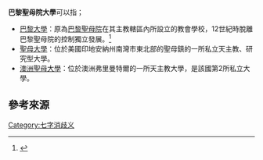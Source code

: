 '''巴黎聖母院大學'''可以指；
*[[巴黎大學|巴黎大學]]：原為[[巴黎聖母院|巴黎聖母院]]在其主教轄區內所設立的教會學校，12世紀時脫離巴黎聖母院的控制獨立發展。<ref>{{cite encyclopedia |author=方永泉 |title=聖母院主教座堂學校 |encyclopedia=教育大辭書 |year=2000 |url=http://terms.naer.edu.tw/detail/1312466/ |access-date=2021-09-10 |archive-date=2021-09-10 |archive-url=https://web.archive.org/web/20210910131319/https://terms.naer.edu.tw/detail/1312466/ |dead-url=no }}</ref>
*[[聖母大學|聖母大學]]：位於美國印地安納州南灣市東北部的聖母鎮的一所私立天主教、研究型大學。
*[[澳洲聖母大學|澳洲聖母大學]]：位於澳洲弗里曼特爾的一所天主教大學，是該國第2所私立大學。

==參考來源==
{{reflist}}
{{disambig}}
[[Category:七字消歧义|Category:七字消歧义]]